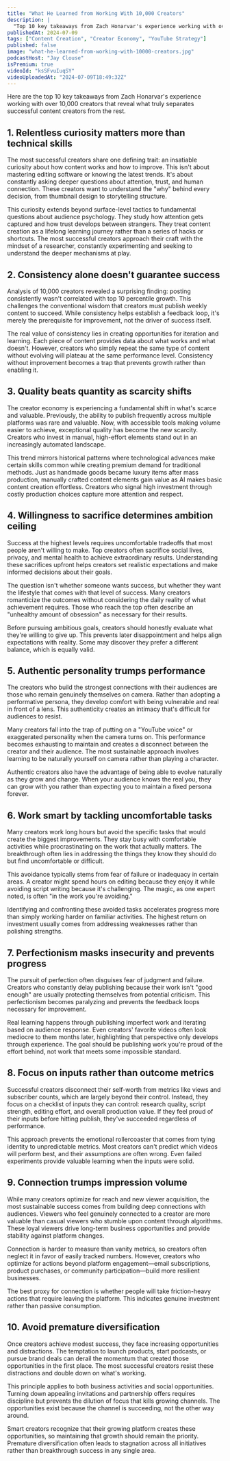 ```yaml
---
title: "What He Learned from Working With 10,000 Creators"
description: |
  "Top 10 key takeaways from Zach Honarvar's experience working with over 10,000 creators that reveal what truly separates successful content creators from the rest."
publishedAt: 2024-07-09
tags: ["Content Creation", "Creator Economy", "YouTube Strategy"]
published: false
image: "what-he-learned-from-working-with-10000-creators.jpg"
podcastHost: "Jay Clouse"
isPremium: true
videoId: "ksSFvuIuqSY"
videoUploadedAt: "2024-07-09T18:49:32Z"
---
```



<PodcastSummaryPageLayout frontmatter={frontmatter}>
Here are the top 10 key takeaways from Zach Honarvar's experience working with over 10,000 creators that reveal what truly separates successful content creators from the rest.

## 1. Relentless curiosity matters more than technical skills

The most successful creators share one defining trait: an insatiable curiosity about how content works and how to improve. This isn't about mastering editing software or knowing the latest trends. It's about constantly asking deeper questions about attention, trust, and human connection. These creators want to understand the "why" behind every decision, from thumbnail design to storytelling structure.

This curiosity extends beyond surface-level tactics to fundamental questions about audience psychology. They study how attention gets captured and how trust develops between strangers. They treat content creation as a lifelong learning journey rather than a series of hacks or shortcuts. The most successful creators approach their craft with the mindset of a researcher, constantly experimenting and seeking to understand the deeper mechanisms at play.

## 2. Consistency alone doesn't guarantee success

Analysis of 10,000 creators revealed a surprising finding: posting consistently wasn't correlated with top 10 percentile growth. This challenges the conventional wisdom that creators must publish weekly content to succeed. While consistency helps establish a feedback loop, it's merely the prerequisite for improvement, not the driver of success itself.

The real value of consistency lies in creating opportunities for iteration and learning. Each piece of content provides data about what works and what doesn't. However, creators who simply repeat the same type of content without evolving will plateau at the same performance level. Consistency without improvement becomes a trap that prevents growth rather than enabling it.

## 3. Quality beats quantity as scarcity shifts

The creator economy is experiencing a fundamental shift in what's scarce and valuable. Previously, the ability to publish frequently across multiple platforms was rare and valuable. Now, with accessible tools making volume easier to achieve, exceptional quality has become the new scarcity. Creators who invest in manual, high-effort elements stand out in an increasingly automated landscape.

This trend mirrors historical patterns where technological advances make certain skills common while creating premium demand for traditional methods. Just as handmade goods became luxury items after mass production, manually crafted content elements gain value as AI makes basic content creation effortless. Creators who signal high investment through costly production choices capture more attention and respect.

## 4. Willingness to sacrifice determines ambition ceiling

Success at the highest levels requires uncomfortable tradeoffs that most people aren't willing to make. Top creators often sacrifice social lives, privacy, and mental health to achieve extraordinary results. Understanding these sacrifices upfront helps creators set realistic expectations and make informed decisions about their goals.

The question isn't whether someone wants success, but whether they want the lifestyle that comes with that level of success. Many creators romanticize the outcomes without considering the daily reality of what achievement requires. Those who reach the top often describe an "unhealthy amount of obsession" as necessary for their results.

Before pursuing ambitious goals, creators should honestly evaluate what they're willing to give up. This prevents later disappointment and helps align expectations with reality. Some may discover they prefer a different balance, which is equally valid.

## 5. Authentic personality trumps performance

The creators who build the strongest connections with their audiences are those who remain genuinely themselves on camera. Rather than adopting a performative persona, they develop comfort with being vulnerable and real in front of a lens. This authenticity creates an intimacy that's difficult for audiences to resist.

Many creators fall into the trap of putting on a "YouTube voice" or exaggerated personality when the camera turns on. This performance becomes exhausting to maintain and creates a disconnect between the creator and their audience. The most sustainable approach involves learning to be naturally yourself on camera rather than playing a character.

Authentic creators also have the advantage of being able to evolve naturally as they grow and change. When your audience knows the real you, they can grow with you rather than expecting you to maintain a fixed persona forever.

## 6. Work smart by tackling uncomfortable tasks

Many creators work long hours but avoid the specific tasks that would create the biggest improvements. They stay busy with comfortable activities while procrastinating on the work that actually matters. The breakthrough often lies in addressing the things they know they should do but find uncomfortable or difficult.

This avoidance typically stems from fear of failure or inadequacy in certain areas. A creator might spend hours on editing because they enjoy it while avoiding script writing because it's challenging. The magic, as one expert noted, is often "in the work you're avoiding."

Identifying and confronting these avoided tasks accelerates progress more than simply working harder on familiar activities. The highest return on investment usually comes from addressing weaknesses rather than polishing strengths.

## 7. Perfectionism masks insecurity and prevents progress

The pursuit of perfection often disguises fear of judgment and failure. Creators who constantly delay publishing because their work isn't "good enough" are usually protecting themselves from potential criticism. This perfectionism becomes paralyzing and prevents the feedback loops necessary for improvement.

Real learning happens through publishing imperfect work and iterating based on audience response. Even creators' favorite videos often look mediocre to them months later, highlighting that perspective only develops through experience. The goal should be publishing work you're proud of the effort behind, not work that meets some impossible standard.

## 8. Focus on inputs rather than outcome metrics

Successful creators disconnect their self-worth from metrics like views and subscriber counts, which are largely beyond their control. Instead, they focus on a checklist of inputs they can control: research quality, script strength, editing effort, and overall production value. If they feel proud of their inputs before hitting publish, they've succeeded regardless of performance.

This approach prevents the emotional rollercoaster that comes from tying identity to unpredictable metrics. Most creators can't predict which videos will perform best, and their assumptions are often wrong. Even failed experiments provide valuable learning when the inputs were solid.

## 9. Connection trumps impression volume

While many creators optimize for reach and new viewer acquisition, the most sustainable success comes from building deep connections with audiences. Viewers who feel genuinely connected to a creator are more valuable than casual viewers who stumble upon content through algorithms. These loyal viewers drive long-term business opportunities and provide stability against platform changes.

Connection is harder to measure than vanity metrics, so creators often neglect it in favor of easily tracked numbers. However, creators who optimize for actions beyond platform engagement—email subscriptions, product purchases, or community participation—build more resilient businesses.

The best proxy for connection is whether people will take friction-heavy actions that require leaving the platform. This indicates genuine investment rather than passive consumption.

## 10. Avoid premature diversification

Once creators achieve modest success, they face increasing opportunities and distractions. The temptation to launch products, start podcasts, or pursue brand deals can derail the momentum that created those opportunities in the first place. The most successful creators resist these distractions and double down on what's working.

This principle applies to both business activities and social opportunities. Turning down appealing invitations and partnership offers requires discipline but prevents the dilution of focus that kills growing channels. The opportunities exist because the channel is succeeding, not the other way around.

Smart creators recognize that their growing platform creates these opportunities, so maintaining that growth should remain the priority. Premature diversification often leads to stagnation across all initiatives rather than breakthrough success in any single area.

</PodcastSummaryPageLayout>
